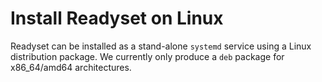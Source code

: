 

# Install Readyset on Linux

Readyset can be installed as a stand-alone `systemd` service using a Linux
distribution package.  We currently only produce a `deb` package for
x86_64/amd64 architectures.

<Cards>
  <Card title="Install Readyset on Linux" href="/get-started/install-rs/binaries/install-package" />
</Cards>

